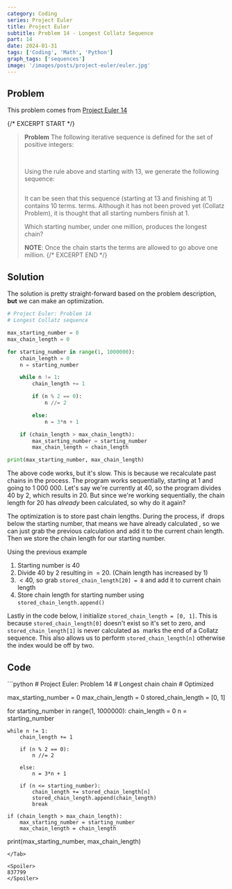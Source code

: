 ```yaml
---
category: Coding
series: Project Euler
title: Project Euler
subtitle: Problem 14 - Longest Collatz Sequence
part: 14
date: 2024-01-31
tags: ['Coding', 'Math', 'Python']
graph_tags: ['sequences']
image: '/images/posts/project-euler/euler.jpg'
---
```



## Problem

This problem comes from [Project Euler 14](https://projecteuler.net/problem=14)

{/* EXCERPT START */}
> **Problem**
> The following iterative sequence is defined for the set of positive integers:
>
> <Math inline="false" eqn="n \rarr \dfrac{n}{2} \text{  (n is even)}" />
>
> <Math inline="false" eqn="n \rarr 3n+1 \text{  (n is odd)} " />
>
> Using the rule above and starting with 13, we generate the following sequence:
>
> <Math inline="false" eqn="13 \rarr 40 \rarr 20 \rarr 10 \rarr 5 \rarr 16 \rarr 8 \rarr 4 \rarr 2 \rarr 1 " />
>
> It can be seen that this sequence (starting at 13 and finishing at 1) contains 10 terms. terms. Although it has not been proved yet (Collatz Problem), it is thought that all starting numbers finish at 1.
>
> Which starting number, under one million, produces the longest chain?
>
> **NOTE**: Once the chain starts the terms are allowed to go above one million.
{/* EXCERPT END */}

## Solution

The solution is pretty straight-forward based on the problem description, **but** we can make an optimization.

```python
# Project Euler: Problem 14
# Longest Collatz sequence

max_starting_number = 0
max_chain_length = 0

for starting_number in range(1, 1000000):
    chain_length = 0
    n = starting_number

    while n != 1:
        chain_length += 1

        if (n % 2 == 0):
            n //= 2

        else:
            n = 3*n + 1

    if (chain_length > max_chain_length):
        max_starting_number = starting_number
        max_chain_length = chain_length

print(max_starting_number, max_chain_length)
```

The above code works, but it's slow. This is because we recalculate past chains in the process. The program works sequentially, starting at 1 and going to 1 000 000.
Let's say we're currently at 40, so the program divides 40 by 2, which results in 20. 
But since we're working sequentially, the chain length for 20 has _already_ been calculated, so why do it again?

The optimization is to store past chain lengths. During the process, if <Math eqn="n" /> drops below the starting number, that means we have already calculated <Math eqn="n" />, so we can just grab the previous calculation and add it to the current chain length. Then we store the chain length for our starting number.

Using the previous example

1. Starting number is 40
2. Divide 40 by 2 resulting in <Math eqn="n" /> = 20. (Chain length has increased by 1)
3. <Math eqn="n" /> < 40, so grab `stored_chain_length[20] = 8` and add it to current chain length
4. Store chain length for starting number using `stored_chain_length.append()`

Lastly in the code below, I initialize `stored_chain_length = [0, 1]`. This is because `stored_chain_length[0]` doesn't exist so it's set to zero, and `stored_chain_length[1]` is never calculated as <Math eqn="n = 1" /> marks the end of a Collatz sequence. This also allows us to perform `stored_chain_length[n]` otherwise the index would be off by two.

## Code

<Tab url="https://github.com/zlaast/Project-Euler/blob/main/Problems-Python/problem14.py" tab="problem14.py">
```python
# Project Euler: Problem 14
# Longest chain chain
# Optimized

max_starting_number = 0
max_chain_length = 0
stored_chain_length = [0, 1]

for starting_number in range(1, 1000000):
    chain_length = 0
    n = starting_number

    while n != 1:
        chain_length += 1

        if (n % 2 == 0):
            n //= 2

        else:
            n = 3*n + 1

        if (n <= starting_number):
            chain_length += stored_chain_length[n]
            stored_chain_length.append(chain_length)
            break

    if (chain_length > max_chain_length):
        max_starting_number = starting_number
        max_chain_length = chain_length

print(max_starting_number, max_chain_length)
```
</Tab>

<Spoiler>
837799
</Spoiler>